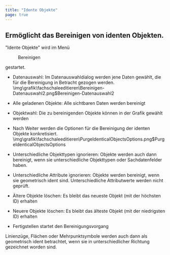 ```yaml
---
title: "Idente Objekte"
page: true
---
```

## Erm&#246;glicht das Bereinigen von identen Objekten.
&quot;Idente Objekte&quot; wird im Men&#252; <Menu>Bereinigen</Menu>  gestartet.


- Datenauswahl: Im Datenauswahldialog werden jene Daten gew&#228;hlt, die f&#252;r die Bereinigung in Betracht gezogen werden.<Image>\img\grafik\fachschaleeditieren\Bereinigen-Datenauswahl2.png$Bereinigen-Datenauswahl2</Image>

- Alle geladenen Objekte: Alle sichtbaren Daten werden bereinigt

- Objektwahl: Die zu bereinigenden Objekte k&#246;nnen in der Grafik gew&#228;hlt werden






- Nach <Border>Weiter</Border>  werden die Optionen f&#252;r die Bereinigung der identen Objekte konkretisiert.<Image>\img\grafik\fachschaleeditieren\PurgeIdenticalObjectsOptions.png$PurgeIdenticalObjectsOptions</Image>


- Unterschiedliche Objekttypen ignorieren: Objekte werden auch dann bereinigt, wenn sie unterschiedliche Objekttypen oder Sachdatenfelder haben.

- Unterschiedliche Attribute ignorieren: Objekte werden bereinigt, wenn sie geometrisch ident sind. Unterschiedliche Attributwerte werden nicht gepr&#252;ft.

- &#196;ltere Objekte l&#246;schen: Es bleibt das neueste Objekt (mit der h&#246;chsten ID) erhalten

- Neuere Objekte l&#246;schen: Es bleibt das &#228;lteste Objekt (mit der niedrigsten ID) erhalten







- <Border>Fertigstellen</Border>  startet den Bereinigungsvorgang




<Success>
Linienz&#252;ge, Fl&#228;chen oder Mehrpunktsymbole werden auch dann als geometrisch ident betrachtet, wenn sie in unterschiedlicher Richtung gezeichnet worden sind.
</Success>
